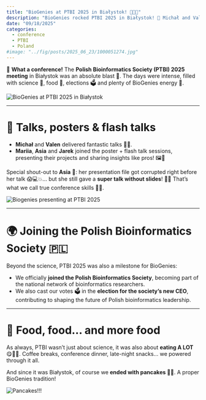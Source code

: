 ```yaml
---
title: "BioGenies at PTBI 2025 in Białystok! 🧬🎤🥞"
description: "BioGenies rocked PTBI 2025 in Białystok! 🎉 Michał and Valen gave talks, Mariia, Asia and Jarek flash talks + posters, we joined PTBI 🇵🇱, voted for a new CEO 🗳, and wrapped up (as always in Białystok) with pancakes 🥞."
date: "09/18/2025"
categories:
  - conference
  - PTBI
  - Poland
#image: "../fig/posts/2025_06_23/1000051274.jpg"
---
```



🥳 **What a conference!** The **Polish Bioinformatics Society (PTBI) 2025 meeting** in Białystok was an absolute blast 🚀. The days were intense, filled with science 🧬, food 🍲, elections 🗳 and plenty of BioGenies energy 💚.

![](../fig/posts/2025_09_18/1000056741.jpg "BioGenies at PTBI 2025 in Białystok")

---

# 🎤 Talks, posters & flash talks

- **Michał** and **Valen** delivered fantastic talks 💪👏.  
- **Mariia**, **Asia** and **Jarek** joined the poster + flash talk sessions, presenting their projects and sharing insights like pros! 🖼️🔬  

Special shout-out to **Asia** 🙌: her presentation file got corrupted right before her talk 😱💻💥… but she still gave a **super talk without slides**! 💯🔥 That’s what we call true conference skills 🥷✨.

![](../fig/posts/2025_09_18/IMG_3467.jpeg "Biogenies presenting at PTBI 2025")

---

# 🌍 Joining the Polish Bioinformatics Society 🇵🇱

Beyond the science, PTBI 2025 was also a milestone for BioGenies: 

- We officially **joined the Polish Bioinformatics Society**, becoming part of the national network of bioinformatics researchers.  
- We also cast our votes 🗳️ in the **election for the society’s new CEO**, contributing to shaping the future of Polish bioinformatics leadership.  

---

# 🍲 Food, food… and more food

As always, PTBI wasn’t just about science, it was also about **eating A LOT** 😋🍝🍰. Coffee breaks, conference dinner, late-night snacks… we powered through it all.  

And since it was Białystok, of course we **ended with pancakes 🥞💚**. A proper BioGenies tradition! 


![](../fig/posts/2025_09_18/IMG_0152.png "Pancakes!!!")